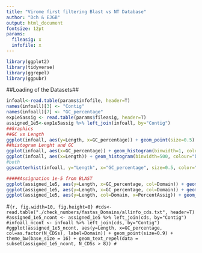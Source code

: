 ```yaml
---
title: "Virome first filtering Blast vs NT Database"
author: "Dch & EJGB"
output: html_document
fontsize: 12pt
params:
  fileasig: x
  infofile: x
---
```



```r
library(ggplot2)
library(tidyverse)
library(ggrepel)
library(ggpubr)
```

##Loading of the Datasets##
```r
infoall<-read.table(params$infofile, header=T)
names(infoall)[3] <- "Contig"
names(infoall)[7] <- "GC_percentage"
exp1e5assig <- read.table(params$fileasig, header=T)
assigned_1e5<-exp1e5assig %>% left_join(infoall, by="Contig")
##Graphics
##GC vs Length
ggplot(infoall, aes(y=Length, x=GC_percentage)) + geom_point(size=0.5) +  theme_bw(base_size = 16)
##histogram Lenght and GC
ggplot(infoall, aes(x=GC_percentage)) + geom_histogram(binwidth=1, colour="black", fill="gray50") + geom_vline(aes(xintercept=mean(GC_percentage, na.rm=T)), color="orange", linetype="dashed", size=1) + theme_bw(base_size = 16)
ggplot(infoall, aes(x=Length)) + geom_histogram(binwidth=500, colour="black", fill="gray50") + geom_vline(aes(xintercept=mean(Length, na.rm=T)), color="orange", linetype="dashed", size=1) + theme_bw(base_size = 16)
#both
ggscatterhist(infoall, y="Length", x="GC_percentage", size=0.5, color="black", margin.params = list(fill = "gray50", color = "black", size = 0.2))

#####Assignation 1e-5 from BLAST
ggplot(assigned_1e5, aes(y=Length, x=GC_percentage, col=Domain)) + geom_point(size=1) +  theme_bw(base_size = 16)
ggplot(assigned_1e5, aes(y=Length, x=GC_percentage, col=Domain)) + geom_point(size=1) +  theme_bw(base_size = 16) + facet_wrap(Domain~.)
ggplot(assigned_1e5, aes(y=Length, col=Domain, x=PercentAssig)) + geom_point(size=1.3) +  theme_bw(base_size = 16) + facet_wrap(Domain~.)
```

#```{r, fig.width=10, fig.height=8}
#cds<-read.table("./check_numbers/fastas_Domains/allinfo_cds.txt", header=T)
#assigned_1e5_ncont <- assigned_1e5 %>% left_join(cds, by="Contig")
#infoall_ncont <- infoall %>% left_join(cds, by="Contig")
#ggplot(assigned_1e5_ncont, aes(y=Length, x=GC_percentage, col=as.factor(N_CDSs), label=Domain)) + geom_point(size=0.9) +  theme_bw(base_size = 16) + geom_text_repel(data = subset(assigned_1e5_ncont, N_CDSs > 8))
#```
